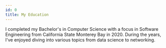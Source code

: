 ```yaml
---
id: 0
title: My Education
---
```


I completed my Bachelor's in Computer Science with a focus in Software Engineering from California State Monterey Bay in 2020.
During the years, I've enjoyed diving into various topics from data science to networking.